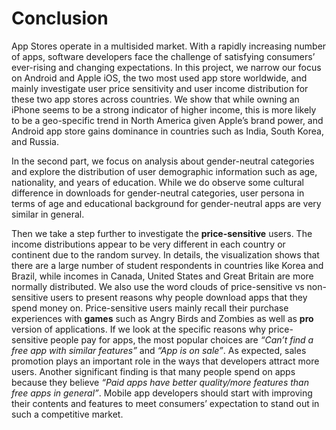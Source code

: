 # Conclusion

App Stores operate in a multisided market. With a rapidly increasing number of apps, software developers face the challenge of satisfying consumers' ever-rising and changing expectations. In this project, we narrow our focus on Android and Apple iOS, the two most used app store worldwide, and mainly investigate user price sensitivity and user income distribution for these two app stores across countries. We show that while owning an iPhone seems to be a strong indicator of higher income, this is more likely to be a geo-specific trend in North America given Apple's brand power, and Android app store gains dominance in countries such as India, South Korea, and Russia.

In the second part, we focus on analysis about gender-neutral categories and explore the distribution of user demographic information such as age, nationality, and years of education. While we do observe some cultural difference in downloads for gender-neutral categories, user persona in terms of age and educational background for gender-neutral apps are very similar in general.

Then we take a step further to investigate the **price-sensitive** users. The income distributions appear to be very different in each country or continent due to the random survey. In details, the visualization shows that there are a large number of student respondents in countries like Korea and Brazil, while incomes in Canada, United States and Great Britain are more normally distributed. We also use the word clouds of price-sensitive vs non-sensitive users to present reasons why people download apps that they spend money on. Price-sensitive users mainly recall their purchase experiences with **games** such as Angry Birds and Zombies as well as **pro** version of applications. If we look at the specific reasons why price-sensitive people pay for apps, the most popular choices are *"Can’t find a free app with similar features"* and *"App is on sale"*. As expected, sales promotion plays an important role in the ways that developers attract more users. Another significant finding is that many people spend on apps because they believe *"Paid apps have better quality/more features than free apps in general"*. Mobile app developers should start with improving their contents and features to meet consumers' expectation to stand out in such a competitive market.

